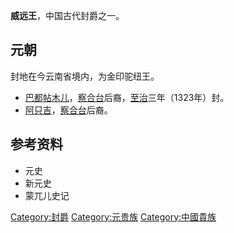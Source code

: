 {{expand|time=2010-01-04T04:01:04+00:00}}
{{intromissing|time=2010-01-04T04:01:04+00:00}}
'''威远王'''，中国古代封爵之一。
==元朝==
封地在今云南省境内，为金印驼纽王。
*[[巴都帖木儿|巴都帖木儿]]，[[察合台|察合台]]后裔，[[至治_(元朝)|至治]]三年（1323年）封。
*[[阿只吉|阿只吉]]，[[察合台|察合台]]后裔。
==参考资料==
*元史
*新元史
*蒙兀儿史记

{{disambig|Cat=三字封號消歧義}}
{{元朝藩王}}

[[Category:封爵|Category:封爵]]
[[Category:元贵族|Category:元贵族]]
[[Category:中國貴族|Category:中國貴族]]